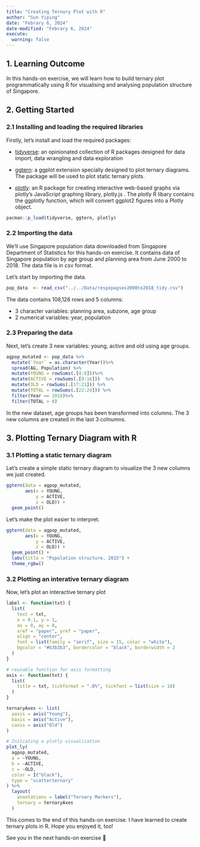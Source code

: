 ```yaml
---
title: "Creating Ternary Plot with R"
author: "Sun Yiping"
date: "Febrary 6, 2024"
date-modified: "Febrary 6, 2024"
execute: 
  warning: false
---
```


## 1. Learning Outcome

In this hands-on exercise, we will learn how to build ternary plot programmatically using R for visualising and analysing population structure of Singapore.

## 2. Getting Started

### 2.1 Installing and loading the required libraries

Firstly, let's install and load the required packages:

-   [tidyverse](https://www.tidyverse.org/): an opinionated collection of R packages designed for data import, data wrangling and data exploration

-   [ggtern](http://www.ggtern.com/d/2.2.0/): a ggplot extension specially designed to plot ternary diagrams. The package will be used to plot static ternary plots.

-   [plotly](https://plotly.com/r/): an R package for creating interactive web-based graphs via plotly’s JavaScript graphing library, plotly.js . The plotly R libary contains the ggplotly function, which will convert ggplot2 figures into a Plotly object.

```r
pacman::p_load(tidyverse, ggtern, plotly)

```

### 2.2 Importing the data

We'll use Singapore population data downloaded from Singapore Department of Statistics for this hands-on exercise. It contains data of Singapore population by age group and planning area from June 2000 to 2018. The data file is in csv format.

Let's start by importing the data.

```r
pop_data  <- read_csv("../../Data/respopagsex2000to2018_tidy.csv")

```
The data contains 108,126 rows and 5 columns:

-   3 character variables: planning area, subzone, age group
-   2 numerical variables: year, population

### 2.3 Preparing the data

Next, let's create 3 new variables: young, active and old using age groups.

```r
agpop_mutated <- pop_data %>%
  mutate(`Year` = as.character(Year))%>%
  spread(AG, Population) %>%
  mutate(YOUNG = rowSums(.[4:8]))%>%
  mutate(ACTIVE = rowSums(.[9:16]))  %>%
  mutate(OLD = rowSums(.[17:21])) %>%
  mutate(TOTAL = rowSums(.[22:24])) %>%
  filter(Year == 2018)%>%
  filter(TOTAL > 0)

```

In the new dataset, age groups has been transformed into columns. The 3 new columns are created in the last 3 colnumns.

## 3. Plotting Ternary Diagram with R

### 3.1 Plotting a static ternary diagram

Let's create a simple static ternary diagram to visualize the 3 new columns we just created.

```r
ggtern(data = agpop_mutated,
       aes(x = YOUNG, 
           y = ACTIVE, 
           z = OLD)) +
  geom_point()

```

Let's make the plot easier to interpret.

```r
ggtern(data = agpop_mutated,
       aes(x = YOUNG, 
           y = ACTIVE, 
           z = OLD)) +
  geom_point() +
  labs(title = "Population structure, 2015") +
  theme_rgbw()

```

### 3.2 Plotting an interative ternary diagram

Now, let's plot an interactive ternary plot

```r
label <- function(txt) {
  list(
    text = txt, 
    x = 0.1, y = 1,
    ax = 0, ay = 0,
    xref = "paper", yref = "paper", 
    align = "center",
    font = list(family = "serif", size = 15, color = "white"),
    bgcolor = "#b3b3b3", bordercolor = "black", borderwidth = 2
  )
}

# reusable function for axis formatting
axis <- function(txt) {
  list(
    title = txt, tickformat = ".0%", tickfont = list(size = 10)
  )
}

ternaryAxes <- list(
  aaxis = axis("Young"), 
  baxis = axis("Active"), 
  caxis = axis("Old")
)

# Initiating a plotly visualization 
plot_ly(
  agpop_mutated, 
  a = ~YOUNG, 
  b = ~ACTIVE, 
  c = ~OLD, 
  color = I("black"), 
  type = "scatterternary"
) %>%
  layout(
    annotations = label("Ternary Markers"), 
    ternary = ternaryAxes
  )

```

This comes to the end of this hands-on exercise. I have learned to create ternary plots in R. Hope you enjoyed it, too!

See you in the next hands-on exercise 🥰







